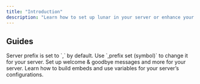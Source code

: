 ```yaml
---
title: "Introduction"
description: "Learn how to set up lunar in your server or enhance your everyday use with commands & more."
---
```


## Guides

<Info>
  Server prefix is set to `,` by default. Use `,prefix set (symbol)` to change it for your server.
</Info>

<CardGroup cols={2}>
  <Card title="Server Configuration" icon="screwdriver-wrench" href="https://lunar-3f0aa5c5.mintlify.app/server/messages/system">
    Set up welcome & goodbye messages and more for your server.
  </Card>

  <Card title="Embed Scripting" icon="code" href="https://lunar-3f0aa5c5.mintlify.app/resources/scripting/embeds">
    Learn how to build embeds and use variables for your server’s configurations.
  </Card>
</CardGroup>